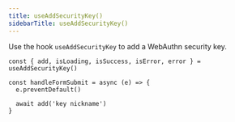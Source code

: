 ```yaml
---
title: useAddSecurityKey()
sidebarTitle: useAddSecurityKey()
---
```


Use the hook `useAddSecurityKey` to add a WebAuthn security key.

```tsx
const { add, isLoading, isSuccess, isError, error } = useAddSecurityKey()

const handleFormSubmit = async (e) => {
  e.preventDefault()

  await add('key nickname')
}
```
